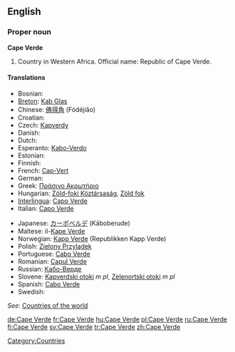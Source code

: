 ==English==

===Proper noun===
'''Cape Verde'''

# Country in Western Africa. Official name: Republic of Cape Verde.

====Translations====
{{top}}
*Bosnian: {{t-|bs|Zelenortska Republika|f}}
*[[Breton]]: [[Kab Glas]]
*Chinese: [[佛得角]] (Fódéjiăo)
*Croatian: {{t-|hr|Zelenortska Republika|f}}
* Czech: [[Kapverdy]] {{f|p}}
* Danish: {{t-|da|Kap Verde}}
* Dutch: {{t+|nl|Kaapverdië}}
*Esperanto: [[Kabo-Verdo]]
* Estonian: {{t-|et|Roheneemesaared}}
* Finnish: {{t+|fi|Kap Verde}}
*French: [[Cap-Vert]]
* German: {{t+|de|Kap Verde}}
*Greek: [[Πράσινο Ακρωτήριο]]
*Hungarian: [[Zöld-foki Köztársaság]], [[Zöld fok]]
*[[Interlingua]]: [[Capo Verde]]
*Italian: [[Capo Verde]]
{{mid}}
*Japanese: [[カーボベルデ]] (Kāboberude)
*Maltese: il-[[Kape Verde]]
*Norwegian: [[Kapp Verde]] (Republikken Kapp Verde)
*Polish: [[Zielony Przylądek]]
*Portuguese: [[Cabo Verde]]
*Romanian: [[Capul Verde]] {{n}}
*Russian: [[Кабо-Верде]]
*Slovene: [[Kapverdski otoki]] ''m pl'', [[Zelenortski otoki]] ''m pl''
*Spanish: [[Cabo Verde]]
* Swedish: {{t+|sv|Kap Verde}}
{{bottom}}

''See'': [[Countries of the world]]

[[Category:Countries]]

[[de:Cape Verde]]
[[fr:Cape Verde]]
[[hu:Cape Verde]]
[[pl:Cape Verde]]
[[ru:Cape Verde]]
[[fi:Cape Verde]]
[[sv:Cape Verde]]
[[tr:Cape Verde]]
[[zh:Cape Verde]]